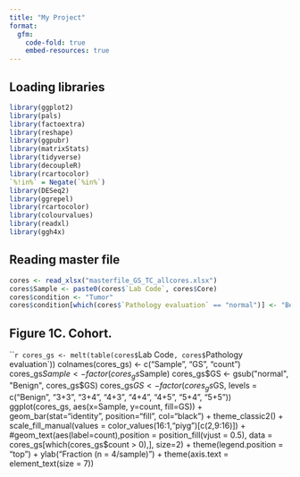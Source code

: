 ```yaml
---
title: "My Project"
format:
  gfm:
    code-fold: true
    embed-resources: true
---
```


## Loading libraries

```r
library(ggplot2)
library(pals)
library(factoextra)
library(reshape)
library(ggpubr)
library(matrixStats)
library(tidyverse)
library(decoupleR)
library(rcartocolor)
`%!in%` = Negate(`%in%`)
library(DESeq2)
library(ggrepel)
library(rcartocolor)
library(colourvalues)
library(readxl)
library(ggh4x)

```

## Reading master file

```r
cores <- read_xlsx("masterfile_GS_TC_allcores.xlsx")
cores$Sample <- paste0(cores$`Lab Code`, cores$Core)
cores$condition <- "Tumor"
cores$condition[which(cores$`Pathology evaluation` == "normal")] <- "Benign"
```

## Figure 1C. Cohort.

```r
cores_gs <- melt(table(cores$`Lab Code`, cores$`Pathology evaluation`))
colnames(cores_gs) <- c("Sample", "GS", "count")
cores_gs$Sample <- factor(cores_gs$Sample)
cores_gs$GS <- gsub("normal", "Benign", cores_gs$GS)
cores_gs$GS <- factor(cores_gs$GS, levels = c("Benign", "3+3", "3+4", "4+3", "4+4", "4+5", "5+4", "5+5"))
ggplot(cores_gs, aes(x=Sample, y=count, fill=GS)) + geom_bar(stat="identity", position="fill", col="black") +
  theme_classic2() + 
  scale_fill_manual(values = color_values(16:1,"piyg")[c(2,9:16)]) + 
  #geom_text(aes(label=count),position = position_fill(vjust = 0.5), data = cores_gs[which(cores_gs$count > 0),], size=2) +
  theme(legend.position = "top") + ylab("Fraction (n = 4/sample)") + theme(axis.text = element_text(size = 7)) 
